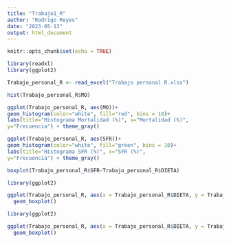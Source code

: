 ```yaml
---
title: "Trabajo1_R"
author: "Rodrigo Reyes"
date: "2023-05-13"
output: html_document
---
```


```r
knitr::opts_chunk$set(echo = TRUE)

library(readxl)
library(ggplot2)
```

```r
Trabajo_personal_R <- read_excel("Trabajo personal R.xlsx")

hist(Trabajo_personal_R$MO)

ggplot(Trabajo_personal_R, aes(MO))+
geom_histogram(color="white", fill="red", bins = 10)+
labs(title="Histograma Mortalidad (%)", x="Mortalidad (%)",
y="Frecuencia") + theme_gray()

```
```r

ggplot(Trabajo_personal_R, aes(SFR))+
geom_histogram(color="white", fill="green", bins = 10)+
labs(title="Histograma SFR (%)", x="SFR (%)",
y="Frecuencia") + theme_gray()

```


```r
boxplot(Trabajo_personal_R$SFR~Trabajo_personal_R$DIETA)

```
```r

library(ggplot2)

ggplot(Trabajo_personal_R, aes(x = Trabajo_personal_R$DIETA, y = Trabajo_personal_R$MO)) +
  geom_boxplot()


```
```r
library(ggplot2)

ggplot(Trabajo_personal_R, aes(x = Trabajo_personal_R$DIETA, y = Trabajo_personal_R$SFR)) +
  geom_boxplot()

```




